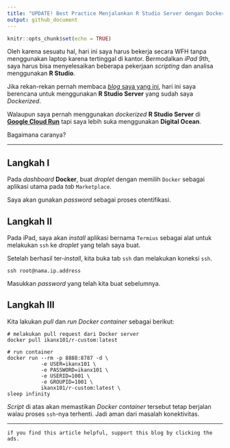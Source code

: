 ```yaml
---
title: "UPDATE! Best Practice Menjalankan R Studio Server dengan Docker di Digital Ocean"
output: github_document
---
```


```r
knitr::opts_chunk$set(echo = TRUE)
```

Oleh karena sesuatu hal, hari ini saya harus bekerja secara WFH tanpa menggunakan laptop karena tertinggal di kantor. Bermodalkan _iPad 9th_, saya harus bisa menyelesaikan beberapa pekerjaan _scripting_ dan analisa menggunakan __R Studio__. 

Jika rekan-rekan pernah membaca [_blog_ saya yang ini](https://ikanx101.com/blog/docker-r/), hari ini saya berencana untuk menggunakan __R Studio Server__ yang sudah saya _Dockerized_.

Walaupun saya pernah menggunakan _dockerized_ __R Studio Server__ di [__Google Cloud Run__](https://ikanx101.com/blog/docker-cloud-run/) tapi saya lebih suka menggunakan __Digital Ocean__.

Bagaimana caranya?

---

## Langkah I

Pada _dashboard_ __Docker__, buat _droplet_ dengan memilih `Docker` sebagai aplikasi utama pada _tab_ `Marketplace`.

Saya akan gunakan _password_ sebagai proses otentifikasi.

## Langkah II

Pada iPad, saya akan _install_ aplikasi bernama `Termius` sebagai alat untuk melakukan `ssh` ke _droplet_ yang telah saya buat.

Setelah berhasil ter-_install_, kita buka tab `ssh` dan melakukan koneksi `ssh`.

```
ssh root@nama.ip.address
```

Masukkan _password_ yang telah kita buat sebelumnya.

## Langkah III

Kita lakukan _pull_ dan _run_ _Docker container_ sebagai berikut:

```
# melakukan pull request dari Docker server
docker pull ikanx101/r-custom:latest

# run container
docker run --rm -p 8888:8787 -d \
           -e USER=ikanx101 \
           -e PASSWORD=ikanx101 \
           -e USERID=1001 \
           -e GROUPID=1001 \
           ikanx101/r-custom:latest \
sleep infinity
```

_Script_ di atas akan memastikan _Docker container_ tersebut tetap berjalan walau proses `ssh`-nya terhenti. Jadi aman dari masalah konektivitas.

---

`if you find this article helpful, support this blog by clicking the ads.`
